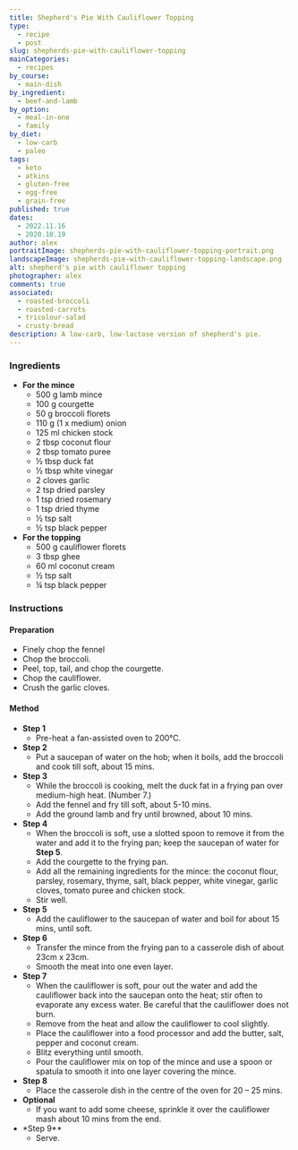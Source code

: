 ```yaml
---
title: Shepherd's Pie With Cauliflower Topping
type:
  - recipe
  - post
slug: shepherds-pie-with-cauliflower-topping
mainCategories:
  - recipes
by_course:
  - main-dish
by_ingredient:
  - beef-and-lamb
by_option:
  - meal-in-one
  - family
by_diet:
  - low-carb
  - paleo
tags:
  - keto
  - atkins
  - gluten-free
  - egg-free
  - grain-free
published: true
dates:
  - 2022.11.16
  - 2020.10.19
author: alex
portraitImage: shepherds-pie-with-cauliflower-topping-portrait.png
landscapeImage: shepherds-pie-with-cauliflower-topping-landscape.png
alt: shepherd's pie with cauliflower topping
photographer: alex
comments: true
associated:
  - roasted-broccoli
  - roasted-carrots
  - tricolour-salad
  - crusty-bread
description: A low-carb, low-lactose version of shepherd's pie.
---
```


<Ingredients>

### Ingredients

- **For the mince**
  - 500 g lamb mince
  - 100 g courgette
  - 50 g broccoli florets
  - 110 g (1 x medium) onion
  - 125 ml chicken stock
  - 2 tbsp coconut flour
  - 2 tbsp tomato puree
  - ½ tbsp duck fat
  - ½ tbsp white vinegar
  - 2 cloves garlic
  - 2 tsp dried parsley
  - 1 tsp dried rosemary
  - 1 tsp dried thyme
  - ½ tsp salt
  - ½ tsp black pepper
- **For the topping**
  - 500 g cauliflower florets
  - 3 tbsp ghee
  - 60 ml coconut cream
  - ½ tsp salt
  - ¼ tsp black pepper

</Ingredients>

<Instructions>

### Instructions

#### Preparation

- Finely chop the fennel
- Chop the broccoli.
- Peel, top, tail, and chop the courgette.
- Chop the cauliflower.
- Crush the garlic cloves.

#### Method

- **Step 1**
  - Pre-heat a fan-assisted oven to 200°C.
- **Step 2**
  - Put a saucepan of water on the hob; when it boils, add the broccoli and cook till soft, about 15 mins.
- **Step 3**
  - While the broccoli is cooking, melt the duck fat in a frying pan over medium-high heat. (Number 7.)
  - Add the fennel and fry till soft, about 5-10 mins.
  - Add the ground lamb and fry until browned, about 10 mins.
- **Step 4**
  - When the broccoli is soft, use a slotted spoon to remove it from the water and add it to the frying pan; keep the saucepan of water for **Step 5**.
  - Add the courgette to the frying pan.
  - Add all the remaining ingredients for the mince: the coconut flour, parsley, rosemary, thyme, salt, black pepper, white vinegar, garlic cloves, tomato puree and chicken stock.
  - Stir well.
- **Step 5**
  - Add the cauliflower to the saucepan of water and boil for about 15 mins, until soft.
- **Step 6**
  - Transfer the mince from the frying pan to a casserole dish of about 23cm x 23cm.
  - Smooth the meat into one even layer.
- **Step 7**
  - When the cauliflower is soft, pour out the water and add the cauliflower back into the saucepan onto the heat; stir often to evaporate any excess water. Be careful that the cauliflower does not burn.
  - Remove from the heat and allow the cauliflower to cool slightly.
  - Place the cauliflower into a food processor and add the butter, salt, pepper and coconut cream.
  - Blitz everything until smooth.
  - Pour the cauliflower mix on top of the mince and use a spoon or spatula to smooth it into one layer covering the mince.
- **Step 8**
  - Place the casserole dish in the centre of the oven for 20 – 25 mins.
- **Optional**
  - If you want to add some cheese, sprinkle it over the cauliflower mash about 10 mins from the end.
- \*Step 9\*\*
  - Serve.

</Instructions>
